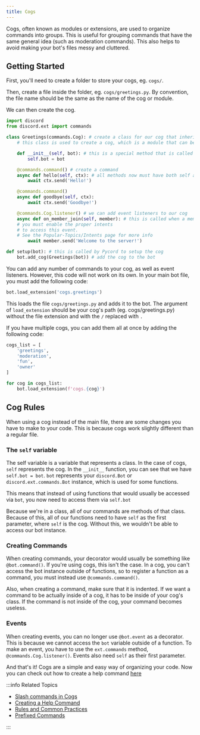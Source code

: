 ```yaml
---
title: Cogs
---
```


Cogs, often known as modules or extensions, are used to organize commands into groups. This is useful
for grouping commands that have the same general idea (such as moderation commands). This also helps
to avoid making your bot's files messy and cluttered.

## Getting Started

First, you'll need to create a folder to store your cogs, eg. `cogs/`.

Then, create a file inside the folder, eg. `cogs/greetings.py`. By convention, the file name should
be the same as the name of the cog or module.

We can then create the cog.

```python title="./cogs/greetings.py"
import discord
from discord.ext import commands

class Greetings(commands.Cog): # create a class for our cog that inherits from commands.Cog
    # this class is used to create a cog, which is a module that can be added to the bot

    def __init__(self, bot): # this is a special method that is called when the cog is loaded
        self.bot = bot

    @commands.command() # create a command
    async def hello(self, ctx): # all methods now must have both self and ctx parameters
        await ctx.send('Hello!')

    @commands.command()
    async def goodbye(self, ctx):
        await ctx.send('Goodbye!')

    @commands.Cog.listener() # we can add event listeners to our cog
    async def on_member_join(self, member): # this is called when a member joins the server
    # you must enable the proper intents
    # to access this event.
    # See the Popular-Topics/Intents page for more info
        await member.send('Welcome to the server!')

def setup(bot): # this is called by Pycord to setup the cog
    bot.add_cog(Greetings(bot)) # add the cog to the bot
```

You can add any number of commands to your cog, as well as event listeners. However, this code will
not work on its own. In your main bot file, you must add the following code:

```python
bot.load_extension('cogs.greetings')
```

This loads the file `cogs/greetings.py` and adds it to the bot. 
The argument of `load_extension` should be your cog's path (eg. cogs/greetings.py) without the file
extension and with the `/` replaced with `.`

If you have multiple cogs, you can add them all at once by adding the following code:

```python
cogs_list = [
    'greetings',
    'moderation',
    'fun',
    'owner'
]

for cog in cogs_list:
    bot.load_extension(f'cogs.{cog}')
```

## Cog Rules

When using a cog instead of the main file, there are some changes you have to make to your code. This
is because cogs work slightly different than a regular file.

### The `self` variable

The self variable is a variable that represents a class. In the case of cogs, `self` represents 
the cog. In the `__init__` function, you can see that we have `self.bot = bot`. `bot` represents your
`discord.Bot` or `discord.ext.commands.Bot` instance, which is used for some functions. 

This means that instead of using functions that would usually be accessed via `bot`, you now need
to access them via `self.bot`

Because we're in a class, all of our commands are methods of that class. Because of this, all of our
functions need to have `self` as the first parameter, where `self` is the cog. Without this, we
wouldn't be able to access our bot instance.

### Creating Commands

When creating commands, your decorator would usually be something like `@bot.command()`. If you're using
cogs, this isn't the case. In a cog, you can't access the bot instance outside of functions, so to 
register a function as a command, you must instead use `@commands.command()`.

Also, when creating a command, make sure that it is indented. If we want a command to be actually
inside of a cog, it has to be inside of your cog's class. If the command is not inside of the cog,
your command becomes useless.

### Events

When creating events, you can no longer use `@bot.event` as a decorator. This is because we cannot
access the `bot` variable outside of a function. To make an event, you have to use the `ext.commands`
method, `@commands.Cog.listener()`. Events also need `self` as their first parameter.

And that's it! Cogs are a simple and easy way of organizing your code. Now you can check out how to
create a help command [here](help-command)

:::info Related Topics

- [Slash commands in Cogs](../../interactions/application-commands/slash-commands#slash-commands-in-cogs)
- [Creating a Help Command](help-command)
- [Rules and Common Practices](../../getting-started/rules-and-common-practices)
- [Prefixed Commands](prefixed-commands)

:::